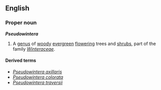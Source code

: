 ==English==
===Proper noun===
{{wikipedia}}
'''''Pseudowintera'''''<!--italicised bold-->

#{{context|botany}} A [[genus]] of [[woody]] [[evergreen]] [[flowering]] trees and [[shrub]]s, part of the family ''[[Winteraceae]]''.

====Derived terms====
*''[[Pseudowintera axillaris]]''
*''[[Pseudowintera colorata]]''
*''[[Pseudowintera traversii]]''